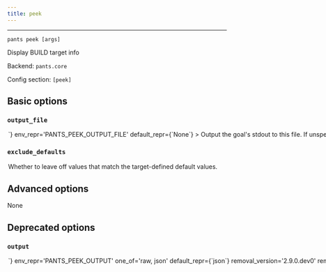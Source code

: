 ```yaml
---
title: peek
---
```



---

```
pants peek [args]
```

Display BUILD target info

Backend: <span className="color--primary">`pants.core`</span>

Config section: <span className="color--primary">`[peek]`</span>

<span className={styles.options}>

## Basic options

### `output_file`

<Option
  cli_repr={`--peek-output-file=<path>`}
  env_repr='PANTS_PEEK_OUTPUT_FILE'
  default_repr={`None`}
>

Output the goal&#x27;s stdout to this file. If unspecified, outputs to stdout.

</Option>

### `exclude_defaults`

<Option
  cli_repr={`--[no-]peek-exclude-defaults`}
  env_repr='PANTS_PEEK_EXCLUDE_DEFAULTS'
  default_repr={`False`}
>

Whether to leave off values that match the target-defined default values.

</Option>

## Advanced options

None

## Deprecated options

### `output`

<Option
  cli_repr={`--peek-output=<OutputOptions>`}
  env_repr='PANTS_PEEK_OUTPUT'
  one_of='raw, json'
  default_repr={`json`}
  removal_version='2.9.0.dev0'
  removal_hint={'Output will always be JSON. If you need the raw BUILD file contents, look at it directly!'}
>

Which output style peek should use: `json` will show each target as a seperate entry, whereas `raw` will simply show the original non-normalized BUILD files.

</Option>

</span>